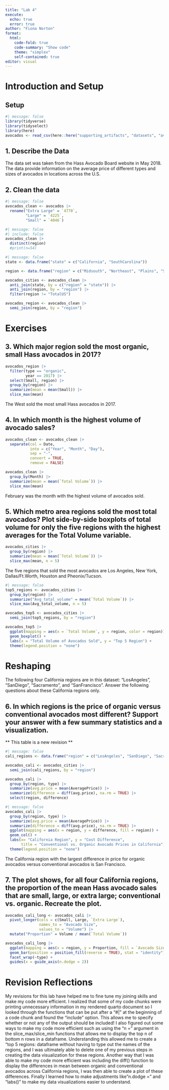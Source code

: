 ```yaml
---
title: "Lab 4"
execute:
  echo: true
  error: true 
author: "Fiona Norton"
format: 
  html: 
    code-fold: true
    code-summary: "Show code"
    theme: "simplex"
    self-contained: true
editor: visual
---
```


# Introduction and Setup

## Setup

```r
#| message: false
library(tidyverse)
library(tidyselect)
library(here)
avocados <- read_csv(here::here("supporting_artifacts", "datasets", "avocado.csv"))
```

## 1. Describe the Data

The data set was taken from the Hass Avocado Board website in May 2018. The data provide information on the average price of different types and sizes of avocados in locations across the U.S.

## 2. Clean the data

```r
#| message: false
avocados_clean <- avocados |> 
  rename("Extra Large" = `4770`,
         "Large" = `4225`,
         "Small" = `4046`) 
```

```r
#| message: false
#| include: false
avocados_clean |> 
  distinct(region) 
  #print(n=54)
```

```r
#| message: false
state <- data.frame("state" = c("California", "SouthCarolina"))

region <- data.frame("region" = c("Midsouth", "Northeast", "Plains", "SouthCentral","Southeast", "West", "GreatLakes"))
```

```r
avocados_cities <- avocados_clean |> 
  anti_join(state, by = c("region" = "state")) |> 
  anti_join(region, by = "region") |> 
  filter(region != "TotalUS")
```

```r
avocados_region <- avocados_clean |> 
  semi_join(region, by = "region")
```

# Exercises

## 3. Which major region sold the most organic, small Hass avocados in 2017?

```r
avocados_region |> 
  filter(type == "organic",
         year == 2017) |> 
  select(Small, region) |> 
  group_by(region) |> 
  summarize(mean = mean(Small)) |> 
  slice_max(mean)
```

The West sold the most small Hass avocados in 2017.

## 4. In which month is the highest volume of avocado sales?

```r
avocados_clean <- avocados_clean |> 
  separate(col = Date, 
           into = c("Year", "Month", "Day"),
           sep = "-",
           convert = TRUE,
           remove = FALSE)

avocados_clean |> 
  group_by(Month) |> 
  summarize(mean = mean(`Total Volume`)) |> 
  slice_max(mean)
```

February was the month with the highest volume of avocados sold.

## 5. Which metro area regions sold the most total avocados? Plot side-by-side boxplots of total volume for only the five regions with the highest averages for the Total Volume variable.

```r
avocados_cities |> 
  group_by(region) |> 
  summarize(mean = mean(`Total Volume`)) |> 
  slice_max(mean, n = 5)
```

The five regions that sold the most avocados are Los Angeles, New York, Dallas/Ft.Worth, Houston and Pheonix/Tucson.

```r
#| message: false
top5_regions <- avocados_cities |> 
  group_by(region) |> 
  summarize("Avg_total_volume" = mean(`Total Volume`)) |> 
  slice_max(Avg_total_volume, n = 5)

avocados_top5 <- avocados_cities |> 
  semi_join(top5_regions, by = "region")
```

```r
avocados_top5 |> 
  ggplot(mapping = aes(x = `Total Volume`, y = region, color = region)) +
  geom_boxplot() +
  labs(x = "Total Volume of Avocados Sold", y = "Top 5 Region") +
  theme(legend.position = "none")
```

# Reshaping

The following four California regions are in this dataset: "LosAngeles", "SanDiego", "Sacramento", and "SanFrancisco". Answer the following questions about these California regions only.

## 6. In which regions is the price of organic versus conventional avocados most different? Support your answer with a few summary statistics and a visualization.

** This table is a new revision **
```r
#| message: false
cali_regions <- data.frame("region" = c("LosAngeles", "SanDiego", "Sacramento", "SanFrancisco"))

avocados_cali <- avocados_cities |> 
  semi_join(cali_regions, by = "region") 

avocados_cali |> 
  group_by(region, type) |> 
  summarize(avg.price = mean(AveragePrice)) |> 
  summarize(difference = diff(avg.price), na.rm = TRUE) |> 
  select(region, difference)
```

```r
#| message: false
avocados_cali |> 
  group_by(region, type) |> 
  summarize(avg.price = mean(AveragePrice)) |> 
  summarize(difference = diff(avg.price), na.rm = TRUE) |> 
  ggplot(mapping = aes(x = region, y = difference, fill = region)) +
  geom_col() +
  labs(x= "California Region", y = "Cost Difference", 
       title = "Conventional vs. Organic Avocado Prices in California") +
  theme(legend.position = "none")
```

The California region with the largest difference in price for organic avocados versus conventional avocados is San Francisco.

## 7. The plot shows, for all four California regions, the proportion of the mean Hass avocado sales that are small, large, or extra large; conventional vs. organic. Recreate the plot.

```r
avocados_cali_long <- avocados_cali |> 
  pivot_longer(cols = c(Small, Large, `Extra Large`), 
               names_to = "Avocado Size", 
               values_to = "Volume") |> 
  mutate("Proportion" = Volume / mean(`Total Volume`))
```

```r
avocados_cali_long |> 
  ggplot(mapping = aes(x = region, y = Proportion, fill = `Avocado Size`)) + 
  geom_bar(position = position_fill(reverse = TRUE), stat = "identity") +
  facet_wrap(~type) +
  guides(x = guide_axis(n.dodge = 2))
```

# Revision Reflections

My revisions for this lab have helped me to fine tune my joining skills and make my code more efficient. I realized that some of my code chunks were printing unnecessary information in my rendered quarto document so I looked through the functions that can be put after a "#\|" at the beginning of a code chunk and found the "include" option. This allows me to specify whether or not any of the output should be included! I also figured out some ways to make my code more efficient such as using the "n =" argument in the slice_max/slice_min functions that allows me to display the top n of bottom n rows in a dataframe. Understanding this allowed me to create a "top 5 regions: dataframe without having to type out the names of the regions, and I was ultimately able to delete one of my previous steps in creating the data visualization for these regions. Another way that I was able to make my code more efficient was including the diff() function to display the differences in mean between organic and conventional avocados across California regions, I was then able to create a plot of these differences. Finally I learned how to make adjustments like"n.dodge =" and "labs()" to make my data visualizations easier to understand.
